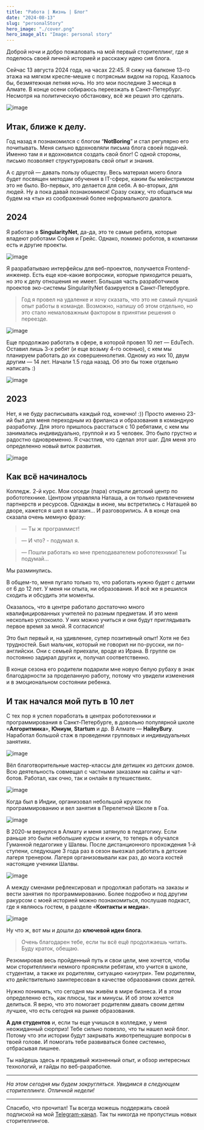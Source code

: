 ```yaml
---
title: "Работа | Жизнь | Блог"
date: "2024-08-13"
slug: "personalStory"
hero_image: "./cover.png"
hero_image_alt: "Image: personal story"
---
```


Доброй ночи и добро пожаловать на мой первый сторителлинг, где я поделюсь своей личной историей и расскажу идею сия блога.

Сейчас 13 августа 2024 года, на часах 22:45. Я сижу на балконе 13-го этажа на мягком кресле-мешке с потрясным видом на город. Казалось бы, безмятежная летняя ночь. Но это мои последние 3 месяца в Алмате. В конце осени собираюсь переезжать в Санкт-Петербург. Несмотря на политическую обстановку, всё же решил это сделать.

![image](https://res.cloudinary.com/duyqvi0ig/image/upload/v1724010235/night_kmq9ei.jpg)

## Итак, ближе к делу.

Год назад я познакомился с блогом “**NotBoring**” и стал регулярно его почитывать. Меня сильно вдохновляли письма блога своей подачей. Именно там я и вдохновился создать свой блог! С одной стороны, письмо позволяет структурировать свой опыт и знания. 

А с другой — давать пользу обществу. Весь материал моего блога будет посвящен методам обучения в IT-сфере, каким бы мейнстримом это не было. Во-первых, это делается для себя. А во-вторых, для людей. Ну а пока давай познакомимся! Сразу скажу, что общаться мы будем на «ты» из соображений более неформального диалога.

## 2024

Я работаю в **SingularityNet**, да-да, это те самые ребята, которые владеют роботами София и Грейс. Однако, помимо роботов, в компании есть и другие проекты. 

![image](https://res.cloudinary.com/duyqvi0ig/image/upload/v1724010236/sophajpg_qa10m0.jpg)

Я разрабатываю интерфейсы для веб-проектов, получается Frontend-инженер. Есть еще кое-какие вопросики, которые приходится решать, но это к делу отношения не имеет. Большая часть разработчиков проектов эко-системы SingularityNet базируется в Санкт-Петербурге. 

> Год я провел на удаленке и хочу сказать, что это не самый лучший опыт
> работы в команде. Возможно, напишу об этом отдельно, но это стало
> немаловажным фактором в принятии решения о переезде.

![image](https://res.cloudinary.com/duyqvi0ig/image/upload/v1724010236/clubgoa_nemuks.jpg)

Еще продолжаю работать в сфере, в которой провел 10 лет — EduTech. Оставил лишь 3-х ребят (и еще возьму 4-го осенью), с кем мы планируем работать до их совершеннолетия. Одному из них 10, двум другим — 14 лет. Начали 1.5 года назад. Об это бы тоже отдельно написать :)

![image](https://res.cloudinary.com/duyqvi0ig/image/upload/v1724010235/lessons-2_uexmgi.jpg)

## 2023

Нет, я не буду расписывать каждый год, конечно! :)) Просто именно 23-ий был для меня переходным из фриланса и образования в командную разработку. Для этого пришлось расстаться с 10 ребятами, с кем мы занимались индивидуально, группой и из 5 человек. Это было грустно и радостно одновременно. Я счастлив, что сделал этот шаг. Для меня это определенно новый виток развития.

![image](https://res.cloudinary.com/duyqvi0ig/image/upload/v1724010235/lessonss_iyvdpj.jpg)

## Как всё начиналось

Колледж. 2-й курс. Мои соседи (пара) открыли детский центр по робототехнике. Центром управляла Наташа, а он только привлечением партнерств и ресурсов. Однажды в июне, мы встретились с Наташей во дворе, кажется я шел в магазин… И разговорились. А в конце она сказала очень мемную фразу:

> — Ты ж программист!

> — И что? - подумал я.

> — Пошли работать ко мне преподавателем робототехники! Ты подумай…

Мы разминулись.

В общем-то, меня пугало только то, что работать нужно будет с детьми от 6 до 12 лет. У меня ни опыта, ни образования. И всё же я решился сходить и обсудить эти моменты. 

Оказалось, что в центре работало достаточно много квалифицированных учителей по разным предметам. И это меня несколько успокоило. У них можно учиться и они будут приглядывать первое время за мной. Я согласился!

Это был первый и, на удивление, супер позитивный опыт! Хотя не без трудностей. Был мальчик, который не говорил ни по-русски, ни по-английски. Они с семьей приехали, вроде из Ирана. В группе он постоянно задирал других и, получал соответственно. 

В конце сезона его родители подарили мне новую белую рубаху в знак благодарности за проделанную работу, потому что увидели изменения и в эмоциональном состоянии ребенка.

## И так начался мой путь в 10 лет

С тех пор я успел поработать в центрах робототехники и программирования в Санкт-Петербурге, в довольно популярной школе «**Алгоритмика**», **Юниум**, **Startum** и др. В Алмате — **HaileyBury**. Наработал большой стаж в проведении групповых и индивидуальных занятиях. 

![image](https://res.cloudinary.com/duyqvi0ig/image/upload/v1724010237/kidsit_bw1bm7.jpg)

Вёл благотворительные мастер-классы для детишек из детских домов. Всю деятельность совмещал с частными заказами на сайты и чат-ботов. Работал, как очно, так и онлайн в путешествиях. 

![image](https://res.cloudinary.com/duyqvi0ig/image/upload/v1724010238/kids2_ogomml.png)

Когда был в Индии, организовал небольшой кружок по программированию и вел занятия в Перелетной Школе в Гоа. 

![image](https://res.cloudinary.com/duyqvi0ig/image/upload/v1724010237/kids-goa_wdqwet.jpg)

В 2020-м вернулся в Алмату и меня затянуло в педагогику. Если раньше это были небольшие курсы и книги, то теперь я обучался Гуманной педагогике у Шалвы. После дистанционного прохождения 1-й ступени, следующие 3 года раз в сезон выезжал работать в детские лагеря тренером. Лагеря организовывали как раз, до мозга костей настоящие ученики Шалвы.

![image](https://res.cloudinary.com/duyqvi0ig/image/upload/v1724010236/camp_dhjmni.jpg)

А между сменами рефлексировал и продолжал работать на заказы и вести занятия по программированию. Более подробно и под другим ракурсом с моей историей можно познакомиться, послушав подкаст, где я являюсь гостем, в разделе «**Контакты и медиа**».

![image](https://res.cloudinary.com/duyqvi0ig/image/upload/v1724010236/camp3_ok0s5d.png)

Ну что ж, вот мы и дошли до **ключевой идеи блога**.

> Очень благодарен тебе, если ты всё ещё продолжаешь читать. Буду
> краток, обещаю.

Резюмировав весь пройденный путь и свои цели, мне хочется, чтобы мои сторителлинги немного проясняли ребятам, кто учится в школе, студентам, а также их родителям, ситуацию «изнутри». Тем родителям, кто действительно заинтересован в качестве образования своих детей. 

Нужно понимать, что сегодня мы живём в мире бизнеса. И в этом определенно есть, как плюсы, так и минусы. И об этом хочется делиться. Я верю, что это помогает родителям давать своим детям лучшее, что есть сегодня на рынке образования.

**А для студентов** и, если ты еще учишься в колледже, у меня неожиданный сюрприз! Тебе сильно повезло, что ты нашел мой блог. Потому что эти истории будут закрывать животрепещущие вопросы в твоей голове. И помогать тебе развиваться более системно, отбрасывая лишнее. 

Ты найдешь здесь и правдивый жизненный опыт, и обзор интересных технологий, и гайды по веб-разработке.
___
*На этом сегодня мы будем закругляться. Увидимся в следующем сторителлинге. 
Отличной недели!*
___
Спасибо, что прочитал! Ты всегда можешь поддержать своей подпиской на мой [Telegram-канал](https://t.me/YTaboutIT). Так ты никогда не пропустишь новых сторителлингов.